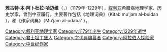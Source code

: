 {{expand|time=2017-09-12T03:22:09+00:00}}
{{unreferenced|time=2017-09-12T03:22:09+00:00}}
'''雅古特·本·阿卜杜拉·哈迈维'''（{{lang-ar|ياقوت بن عبد الله الحموي}}，{{lang|la|Yāqūt bin-'Abdullah al-Ḥamawī}}）（1179年-1229年），[[叙利亚|叙利亚]]希腊裔地理学家、历史学家，曾到中亚履行。主要著作包括《地理词典》（Kitab mu'jam al-buldan ），和《作家词典》（Mu'jam al-udaba' ）。

{{Authority control}}
[[Category:叙利亚地理学家|Category:叙利亚地理学家]]
[[Category:1179年出生|Category:1179年出生]]
[[Category:1229年逝世|Category:1229年逝世]]
[[Category:君士坦丁堡人|Category:君士坦丁堡人]]
[[Category:字词典编纂者|Category:字词典编纂者]]
[[Category:阿拉伯人探险家|Category:阿拉伯人探险家]]
[[Category:中世纪作家|Category:中世纪作家]]